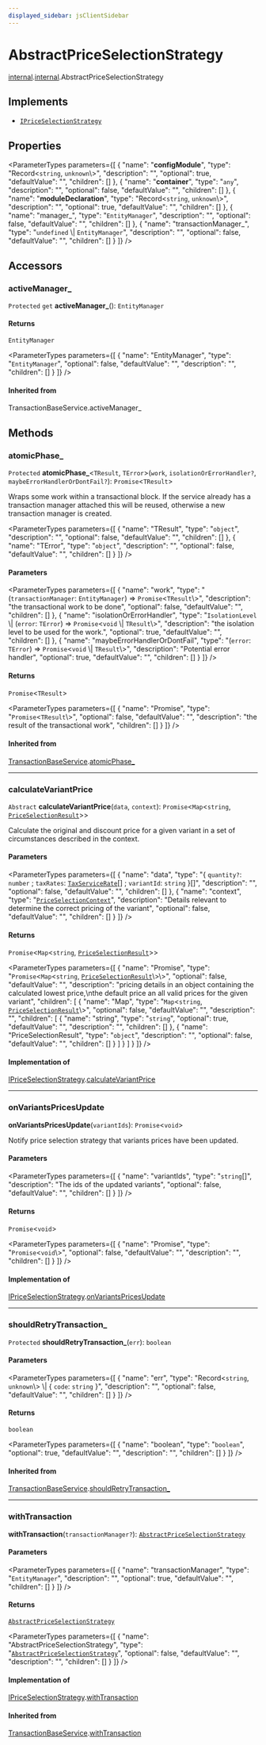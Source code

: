 ```yaml
---
displayed_sidebar: jsClientSidebar
---
```



# AbstractPriceSelectionStrategy

[internal](../../admin_discounts/modules/admin_discounts.internal.mdx).[internal](../modules/admin_discounts.internal.internal.mdx).AbstractPriceSelectionStrategy

## Implements

- [`IPriceSelectionStrategy`](../interfaces/admin_discounts.internal.internal.IPriceSelectionStrategy.mdx)

## Properties

<ParameterTypes parameters={[
  {
    "name": "__configModule__",
    "type": "Record<`string`, `unknown`\\>",
    "description": "",
    "optional": true,
    "defaultValue": "",
    "children": []
  },
  {
    "name": "__container__",
    "type": "`any`",
    "description": "",
    "optional": false,
    "defaultValue": "",
    "children": []
  },
  {
    "name": "__moduleDeclaration__",
    "type": "Record<`string`, `unknown`\\>",
    "description": "",
    "optional": true,
    "defaultValue": "",
    "children": []
  },
  {
    "name": "manager_",
    "type": "`EntityManager`",
    "description": "",
    "optional": false,
    "defaultValue": "",
    "children": []
  },
  {
    "name": "transactionManager_",
    "type": "`undefined` \\| `EntityManager`",
    "description": "",
    "optional": false,
    "defaultValue": "",
    "children": []
  }
]} />

## Accessors

### activeManager\_

`Protected` `get` **activeManager_**(): `EntityManager`

#### Returns

`EntityManager`

<ParameterTypes parameters={[
  {
    "name": "EntityManager",
    "type": "`EntityManager`",
    "optional": false,
    "defaultValue": "",
    "description": "",
    "children": []
  }
]} />

#### Inherited from

TransactionBaseService.activeManager\_

## Methods

### atomicPhase\_

`Protected` **atomicPhase_**<`TResult`, `TError`\>(`work`, `isolationOrErrorHandler?`, `maybeErrorHandlerOrDontFail?`): `Promise`<`TResult`\>

Wraps some work within a transactional block. If the service already has
a transaction manager attached this will be reused, otherwise a new
transaction manager is created.

<ParameterTypes parameters={[
  {
    "name": "TResult",
    "type": "`object`",
    "description": "",
    "optional": false,
    "defaultValue": "",
    "children": []
  },
  {
    "name": "TError",
    "type": "`object`",
    "description": "",
    "optional": false,
    "defaultValue": "",
    "children": []
  }
]} />

#### Parameters

<ParameterTypes parameters={[
  {
    "name": "work",
    "type": "(`transactionManager`: `EntityManager`) => `Promise`<`TResult`\\>",
    "description": "the transactional work to be done",
    "optional": false,
    "defaultValue": "",
    "children": []
  },
  {
    "name": "isolationOrErrorHandler",
    "type": "`IsolationLevel` \\| (`error`: `TError`) => `Promise`<`void` \\| `TResult`\\>",
    "description": "the isolation level to be used for the work.",
    "optional": true,
    "defaultValue": "",
    "children": []
  },
  {
    "name": "maybeErrorHandlerOrDontFail",
    "type": "(`error`: `TError`) => `Promise`<`void` \\| `TResult`\\>",
    "description": "Potential error handler",
    "optional": true,
    "defaultValue": "",
    "children": []
  }
]} />

#### Returns

`Promise`<`TResult`\>

<ParameterTypes parameters={[
  {
    "name": "Promise",
    "type": "`Promise`<`TResult`\\>",
    "optional": false,
    "defaultValue": "",
    "description": "the result of the transactional work",
    "children": []
  }
]} />

#### Inherited from

[TransactionBaseService](admin_discounts.internal.internal.TransactionBaseService.mdx).[atomicPhase_](admin_discounts.internal.internal.TransactionBaseService.mdx#atomicphase_)

___

### calculateVariantPrice

`Abstract` **calculateVariantPrice**(`data`, `context`): `Promise`<`Map`<`string`, [`PriceSelectionResult`](../modules/admin_discounts.internal.internal.mdx#priceselectionresult)\>\>

Calculate the original and discount price for a given variant in a set of
circumstances described in the context.

#### Parameters

<ParameterTypes parameters={[
  {
    "name": "data",
    "type": "{ `quantity?`: `number` ; `taxRates`: [`TaxServiceRate`](../../admin_discounts/modules/admin_discounts.internal.mdx#taxservicerate)[] ; `variantId`: `string`  }[]",
    "description": "",
    "optional": false,
    "defaultValue": "",
    "children": []
  },
  {
    "name": "context",
    "type": "[`PriceSelectionContext`](../modules/admin_discounts.internal.internal.mdx#priceselectioncontext)",
    "description": "Details relevant to determine the correct pricing of the variant",
    "optional": false,
    "defaultValue": "",
    "children": []
  }
]} />

#### Returns

`Promise`<`Map`<`string`, [`PriceSelectionResult`](../modules/admin_discounts.internal.internal.mdx#priceselectionresult)\>\>

<ParameterTypes parameters={[
  {
    "name": "Promise",
    "type": "`Promise`<`Map`<`string`, [`PriceSelectionResult`](../modules/admin_discounts.internal.internal.mdx#priceselectionresult)\\>\\>",
    "optional": false,
    "defaultValue": "",
    "description": "pricing details in an object containing the calculated lowest price,\nthe default price an all valid prices for the given variant",
    "children": [
      {
        "name": "Map",
        "type": "`Map`<`string`, [`PriceSelectionResult`](../modules/admin_discounts.internal.internal.mdx#priceselectionresult)\\>",
        "optional": false,
        "defaultValue": "",
        "description": "",
        "children": [
          {
            "name": "string",
            "type": "`string`",
            "optional": true,
            "defaultValue": "",
            "description": "",
            "children": []
          },
          {
            "name": "PriceSelectionResult",
            "type": "`object`",
            "description": "",
            "optional": false,
            "defaultValue": "",
            "children": []
          }
        ]
      }
    ]
  }
]} />

#### Implementation of

[IPriceSelectionStrategy](../interfaces/admin_discounts.internal.internal.IPriceSelectionStrategy.mdx).[calculateVariantPrice](../interfaces/admin_discounts.internal.internal.IPriceSelectionStrategy.mdx#calculatevariantprice)

___

### onVariantsPricesUpdate

**onVariantsPricesUpdate**(`variantIds`): `Promise`<`void`\>

Notify price selection strategy that variants prices have been updated.

#### Parameters

<ParameterTypes parameters={[
  {
    "name": "variantIds",
    "type": "`string`[]",
    "description": "The ids of the updated variants",
    "optional": false,
    "defaultValue": "",
    "children": []
  }
]} />

#### Returns

`Promise`<`void`\>

<ParameterTypes parameters={[
  {
    "name": "Promise",
    "type": "`Promise`<`void`\\>",
    "optional": false,
    "defaultValue": "",
    "description": "",
    "children": []
  }
]} />

#### Implementation of

[IPriceSelectionStrategy](../interfaces/admin_discounts.internal.internal.IPriceSelectionStrategy.mdx).[onVariantsPricesUpdate](../interfaces/admin_discounts.internal.internal.IPriceSelectionStrategy.mdx#onvariantspricesupdate)

___

### shouldRetryTransaction\_

`Protected` **shouldRetryTransaction_**(`err`): `boolean`

#### Parameters

<ParameterTypes parameters={[
  {
    "name": "err",
    "type": "Record<`string`, `unknown`\\> \\| { `code`: `string`  }",
    "description": "",
    "optional": false,
    "defaultValue": "",
    "children": []
  }
]} />

#### Returns

`boolean`

<ParameterTypes parameters={[
  {
    "name": "boolean",
    "type": "`boolean`",
    "optional": true,
    "defaultValue": "",
    "description": "",
    "children": []
  }
]} />

#### Inherited from

[TransactionBaseService](admin_discounts.internal.internal.TransactionBaseService.mdx).[shouldRetryTransaction_](admin_discounts.internal.internal.TransactionBaseService.mdx#shouldretrytransaction_)

___

### withTransaction

**withTransaction**(`transactionManager?`): [`AbstractPriceSelectionStrategy`](admin_discounts.internal.internal.AbstractPriceSelectionStrategy.mdx)

#### Parameters

<ParameterTypes parameters={[
  {
    "name": "transactionManager",
    "type": "`EntityManager`",
    "description": "",
    "optional": true,
    "defaultValue": "",
    "children": []
  }
]} />

#### Returns

[`AbstractPriceSelectionStrategy`](admin_discounts.internal.internal.AbstractPriceSelectionStrategy.mdx)

<ParameterTypes parameters={[
  {
    "name": "AbstractPriceSelectionStrategy",
    "type": "[`AbstractPriceSelectionStrategy`](admin_discounts.internal.internal.AbstractPriceSelectionStrategy.mdx)",
    "optional": false,
    "defaultValue": "",
    "description": "",
    "children": []
  }
]} />

#### Implementation of

[IPriceSelectionStrategy](../interfaces/admin_discounts.internal.internal.IPriceSelectionStrategy.mdx).[withTransaction](../interfaces/admin_discounts.internal.internal.IPriceSelectionStrategy.mdx#withtransaction)

#### Inherited from

[TransactionBaseService](admin_discounts.internal.internal.TransactionBaseService.mdx).[withTransaction](admin_discounts.internal.internal.TransactionBaseService.mdx#withtransaction)
